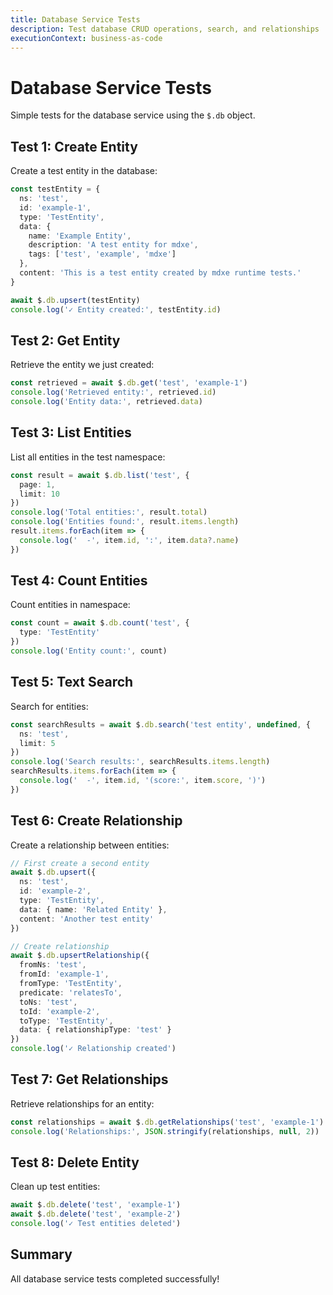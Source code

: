 ```yaml
---
title: Database Service Tests
description: Test database CRUD operations, search, and relationships
executionContext: business-as-code
---
```


# Database Service Tests

Simple tests for the database service using the `$.db` object.

## Test 1: Create Entity

Create a test entity in the database:

```typescript
const testEntity = {
  ns: 'test',
  id: 'example-1',
  type: 'TestEntity',
  data: {
    name: 'Example Entity',
    description: 'A test entity for mdxe',
    tags: ['test', 'example', 'mdxe']
  },
  content: 'This is a test entity created by mdxe runtime tests.'
}

await $.db.upsert(testEntity)
console.log('✓ Entity created:', testEntity.id)
```

## Test 2: Get Entity

Retrieve the entity we just created:

```typescript
const retrieved = await $.db.get('test', 'example-1')
console.log('Retrieved entity:', retrieved.id)
console.log('Entity data:', retrieved.data)
```

## Test 3: List Entities

List all entities in the test namespace:

```typescript
const result = await $.db.list('test', {
  page: 1,
  limit: 10
})
console.log('Total entities:', result.total)
console.log('Entities found:', result.items.length)
result.items.forEach(item => {
  console.log('  -', item.id, ':', item.data?.name)
})
```

## Test 4: Count Entities

Count entities in namespace:

```typescript
const count = await $.db.count('test', {
  type: 'TestEntity'
})
console.log('Entity count:', count)
```

## Test 5: Text Search

Search for entities:

```typescript
const searchResults = await $.db.search('test entity', undefined, {
  ns: 'test',
  limit: 5
})
console.log('Search results:', searchResults.items.length)
searchResults.items.forEach(item => {
  console.log('  -', item.id, '(score:', item.score, ')')
})
```

## Test 6: Create Relationship

Create a relationship between entities:

```typescript
// First create a second entity
await $.db.upsert({
  ns: 'test',
  id: 'example-2',
  type: 'TestEntity',
  data: { name: 'Related Entity' },
  content: 'Another test entity'
})

// Create relationship
await $.db.upsertRelationship({
  fromNs: 'test',
  fromId: 'example-1',
  fromType: 'TestEntity',
  predicate: 'relatesTo',
  toNs: 'test',
  toId: 'example-2',
  toType: 'TestEntity',
  data: { relationshipType: 'test' }
})
console.log('✓ Relationship created')
```

## Test 7: Get Relationships

Retrieve relationships for an entity:

```typescript
const relationships = await $.db.getRelationships('test', 'example-1')
console.log('Relationships:', JSON.stringify(relationships, null, 2))
```

## Test 8: Delete Entity

Clean up test entities:

```typescript
await $.db.delete('test', 'example-1')
await $.db.delete('test', 'example-2')
console.log('✓ Test entities deleted')
```

## Summary

All database service tests completed successfully!
